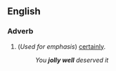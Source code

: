 ==English==

===Adverb===
{{en-adv|head=[[jolly]] [[well]]|-}}

#(''Used for emphasis'') {{context|dated|humorous}} [[certainly]]. 
#: ''You '''jolly well''' deserved it''
